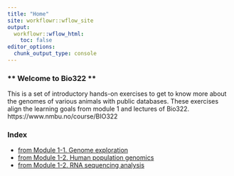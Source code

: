```yaml
---
title: "Home"
site: workflowr::wflow_site
output:
  workflowr::wflow_html:
    toc: false
editor_options:
  chunk_output_type: console
---
```



### ** Welcome to Bio322 **
This is a set of introductory hands-on exercises to get to know more about the genomes of various animals with public databases.
These exercises align the learning goals from module 1 and lectures of Bio322.
https://www.nmbu.no/course/BIO322



### **Index**
* [from Module 1-1. Genome exploration](ensembl1.html)
* [from Module 1-2. Human population genomics](ensembl2.html)
* [from Module 1-2. RNA sequencing analysis](galaxy1.html)
